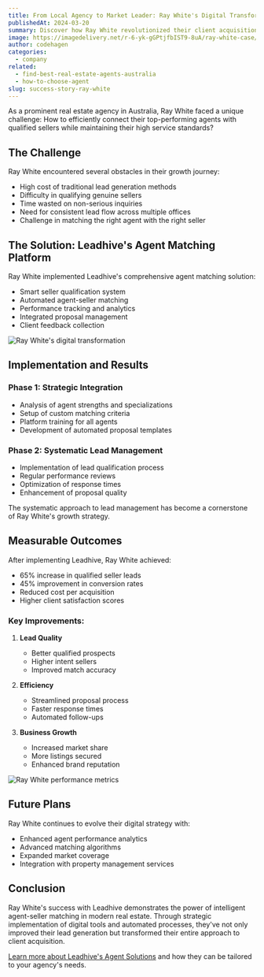 ```yaml
---
title: From Local Agency to Market Leader: Ray White's Digital Transformation
publishedAt: 2024-03-20
summary: Discover how Ray White revolutionized their client acquisition and grew their market share through Leadhive's intelligent agent matching platform.
image: https://imagedelivery.net/r-6-yk-gGPtjfbIST9-8uA/ray-white-case/public
author: codehagen
categories:
  - company
related:
  - find-best-real-estate-agents-australia
  - how-to-choose-agent
slug: success-story-ray-white
---
```


As a prominent real estate agency in Australia, Ray White faced a unique challenge: How to efficiently connect their top-performing agents with qualified sellers while maintaining their high service standards?

## The Challenge

Ray White encountered several obstacles in their growth journey:
- High cost of traditional lead generation methods
- Difficulty in qualifying genuine sellers
- Time wasted on non-serious inquiries
- Need for consistent lead flow across multiple offices
- Challenge in matching the right agent with the right seller

<Quote
  author="Michael Chen"
  authorSrc="https://imagedelivery.net/r-6-yk-gGPtjfbIST9-8uA/michael-raywhite/public"
  title="Director of Growth"
  company="Ray White"
  companySrc="https://imagedelivery.net/r-6-yk-gGPtjfbIST9-8uA/raywhite-logo/public"
  text="We needed a solution that could not only generate leads but intelligently match sellers with our agents based on their expertise and the property type. Leadhive delivered exactly that."
/>

## The Solution: Leadhive's Agent Matching Platform

Ray White implemented Leadhive's comprehensive agent matching solution:
- Smart seller qualification system
- Automated agent-seller matching
- Performance tracking and analytics
- Integrated proposal management
- Client feedback collection

<Image
  alt="Ray White's digital transformation"
  src="https://imagedelivery.net/r-6-yk-gGPtjfbIST9-8uA/raywhite-digital/public"
  width={1200}
  height={800}
/>

## Implementation and Results

### Phase 1: Strategic Integration
- Analysis of agent strengths and specializations
- Setup of custom matching criteria
- Platform training for all agents
- Development of automated proposal templates

### Phase 2: Systematic Lead Management
- Implementation of lead qualification process
- Regular performance reviews
- Optimization of response times
- Enhancement of proposal quality

<Note variant="info">
  The systematic approach to lead management has become a cornerstone of Ray White's growth strategy.
</Note>

## Measurable Outcomes

After implementing Leadhive, Ray White achieved:
- 65% increase in qualified seller leads
- 45% improvement in conversion rates
- Reduced cost per acquisition
- Higher client satisfaction scores

### Key Improvements:
1. **Lead Quality**
   - Better qualified prospects
   - Higher intent sellers
   - Improved match accuracy

2. **Efficiency**
   - Streamlined proposal process
   - Faster response times
   - Automated follow-ups

3. **Business Growth**
   - Increased market share
   - More listings secured
   - Enhanced brand reputation

<Image
  alt="Ray White performance metrics"
  src="https://imagedelivery.net/r-6-yk-gGPtjfbIST9-8uA/raywhite-metrics/public"
  width={1200}
  height={800}
/>

## Future Plans

Ray White continues to evolve their digital strategy with:
- Enhanced agent performance analytics
- Advanced matching algorithms
- Expanded market coverage
- Integration with property management services

<Quote
  author="Sarah Anderson"
  authorSrc="https://imagedelivery.net/r-6-yk-gGPtjfbIST9-8uA/sarah-raywhite/public"
  title="Sales Director"
  company="Ray White"
  companySrc="https://imagedelivery.net/r-6-yk-gGPtjfbIST9-8uA/raywhite-logo/public"
  text="Leadhive hasn't just provided us with leads – they've given us a complete system for matching the right agent with the right seller, resulting in better outcomes for everyone involved."
/>

## Conclusion

Ray White's success with Leadhive demonstrates the power of intelligent agent-seller matching in modern real estate. Through strategic implementation of digital tools and automated processes, they've not only improved their lead generation but transformed their entire approach to client acquisition.

[Learn more about Leadhive's Agent Solutions](/agent-solutions) and how they can be tailored to your agency's needs. 